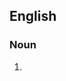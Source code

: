 {{also|shishkebob}}
==English==

===Noun===
{{en-noun}}

# {{alternative spelling of|shish kebab|lang=en}}